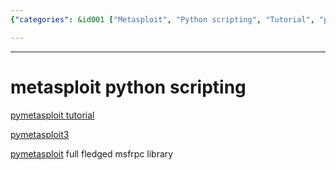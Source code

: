 ```yaml
---
{"categories": &id001 ["Metasploit", "Python scripting", "Tutorial", "pymetasploit3", "pymetasploit", "MSFRPC library"], "category": "Metasploit Python scripting", "date": "2022-12-02 15:14:58", "description": "This blog post delves into Metasploit Python scripting, providing a tutorial for those interested. It also highlights two projects related to this subject: pymetasploit3 and pymetasploit. The latter is described as a comprehensive MSFRPC library.", "tags": *id001, "title": "Mastering Metasploit Python Scripting: Tutorial and Projects"}

---
```


------

# metasploit python scripting

[pymetasploit tutorial](https://infosecaddicts.com/python-and-metasploit/)

[pymetasploit3](https://pypi.org/project/pymetasploit3/)

[pymetasploit](https://github.com/allfro/pymetasploit) full fledged msfrpc library

